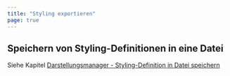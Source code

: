 ```yaml
---
title: "Styling exportieren"
page: true
---
```

## Speichern von Styling-Definitionen in eine Datei

Siehe Kapitel [Darstellungsmanager - Styling-Definition in Datei speichern](../darstellungsmanager/stylingexportieren)

